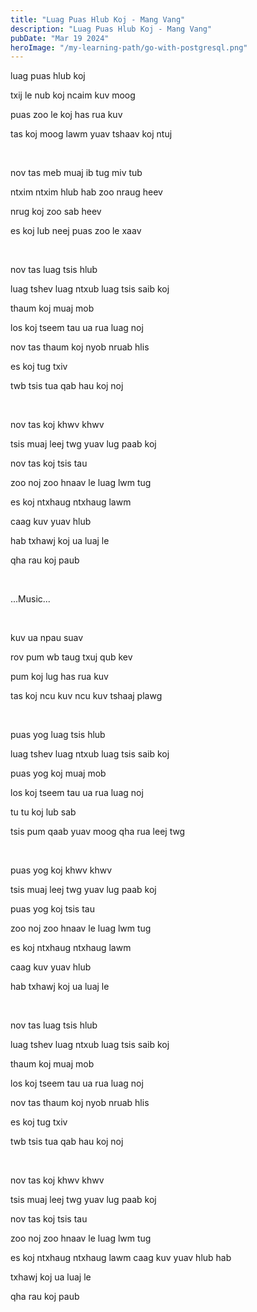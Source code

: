 ```yaml
---
title: "Luag Puas Hlub Koj - Mang Vang"
description: "Luag Puas Hlub Koj - Mang Vang"
pubDate: "Mar 19 2024"
heroImage: "/my-learning-path/go-with-postgresql.png"
---
```


luag puas hlub koj

txij le nub koj ncaim kuv moog

puas zoo le koj has rua kuv

tas koj moog lawm yuav tshaav koj ntuj

<br />

nov tas meb muaj ib tug miv tub

ntxim ntxim hlub hab zoo nraug heev

nrug koj zoo sab heev

es koj lub neej puas zoo le xaav

<br />

nov tas luag tsis hlub

luag tshev luag ntxub luag tsis saib koj

thaum koj muaj mob

los koj tseem tau ua rua luag noj

nov tas thaum koj nyob nruab hlis

es koj tug txiv

twb tsis tua qab hau koj noj

<br />

nov tas koj khwv khwv

tsis muaj leej twg yuav lug paab koj

nov tas koj tsis tau

zoo noj zoo hnaav le luag lwm tug

es koj ntxhaug ntxhaug lawm

caag kuv yuav hlub

hab txhawj koj ua luaj le

qha rau koj paub

<br />

...Music...

<br />

kuv ua npau suav

rov pum wb taug txuj qub kev

pum koj lug has rua kuv

tas koj ncu kuv ncu kuv tshaaj plawg

<br />

puas yog luag tsis hlub

luag tshev luag ntxub luag tsis saib koj

puas yog koj muaj mob

los koj tseem tau ua rua luag noj

tu tu koj lub sab

tsis pum qaab yuav moog qha rua leej twg

<br />

puas yog koj khwv khwv

tsis muaj leej twg yuav lug paab koj

puas yog koj tsis tau

zoo noj zoo hnaav le luag lwm tug

es koj ntxhaug ntxhaug lawm

caag kuv yuav hlub

hab txhawj koj ua luaj le

<br />

nov tas luag tsis hlub

luag tshev luag ntxub luag tsis saib koj

thaum koj muaj mob

los koj tseem tau ua rua luag noj

nov tas thaum koj nyob nruab hlis

es koj tug txiv

twb tsis tua qab hau koj noj

<br />

nov tas koj khwv khwv

tsis muaj leej twg yuav lug paab koj

nov tas koj tsis tau

zoo noj zoo hnaav le luag lwm tug

es koj ntxhaug ntxhaug lawm
caag kuv yuav hlub hab

txhawj koj ua luaj le

qha rau koj paub
